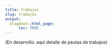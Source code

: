 ```yaml
---
title: Trabajos
slug: trabajos
output:
  blogdown::html_page:
      toc: TRUE
---
```



(En desarrollo: aquí detalle de pautas de trabajos)
